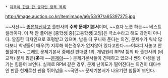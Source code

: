  * [[제목이 한글 한 글자인 항목 목록]]

http://image.auction.co.kr/itemimage/a6/53/97/a65397375.jpg

~~사신~~
[[좋은책신사고]] 출판사의 '''수학 문제기본서'''이며, ~~효자 노릇 하는~~ 베스트셀러이다. 이 책 안 풀어본 [중학생|중][고등학생|고딩]은 극소수라고 해도 과언이 아니다. 깔끔한 디자인으로 호평받고 있으며, 남들 다 푸니까 푼다는 의견, 문제수가 워낙 많다보니 학생들이 매우(?) 지루해 하는경우가 없지않아 있다고한다.~~어짜피 사놓고 안풀잖아?~~ 그래도 문제기본서 중에선 판매량 1위. 개념원리 RPM 등의 타 출판사의 (비교적) 문제 많은('''多'''제 ~~[[문제아]]~~ ) 문제기본서들이 견제하고 있으나 쎈의 야성을 넘기는 힘들어 보인다. 실제로 RPM 같은 경우, 문제 난이도가 떨어진다는 의견이 대다수인 만큼 현재로선 쎈을 뛰어넘을 ~~국민~~ 문제기본서가 나오기란 힘들어 보인다.
